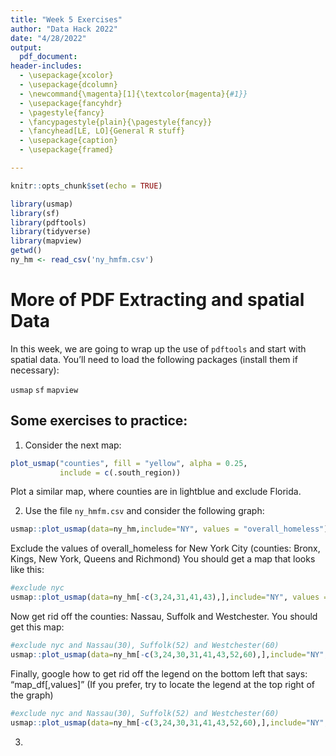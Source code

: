 ```yaml
---
title: "Week 5 Exercises"
author: "Data Hack 2022"
date: "4/28/2022"
output: 
  pdf_document:
header-includes:
  - \usepackage{xcolor}
  - \usepackage{dcolumn}
  - \newcommand{\magenta}[1]{\textcolor{magenta}{#1}}
  - \usepackage{fancyhdr}
  - \pagestyle{fancy}
  - \fancypagestyle{plain}{\pagestyle{fancy}}
  - \fancyhead[LE, LO]{General R stuff}
  - \usepackage{caption}
  - \usepackage{framed}

---
```


```r
knitr::opts_chunk$set(echo = TRUE)
```


```r
library(usmap)
library(sf)
library(pdftools)
library(tidyverse)
library(mapview)
getwd()
ny_hm <- read_csv('ny_hmfm.csv')
```

# More of PDF Extracting and spatial Data

In this week, we are going to wrap up the use of `pdftools` and start with spatial data.
You'll need to load the following packages (install them if necessary):

`usmap` \hspace{.5cm} `sf` \hspace{.5cm} `mapview`


## Some exercises to practice:

1. Consider the next map:

```r
plot_usmap("counties", fill = "yellow", alpha = 0.25,
           include = c(.south_region))
```

Plot a similar map, where counties are in lightblue and exclude Florida.


2. Use the file `ny_hmfm.csv` and consider the following graph:

```r
usmap::plot_usmap(data=ny_hm,include="NY", values = "overall_homeless")
```

Exclude the values of overall_homeless for New York City (counties: Bronx, Kings, New York, Queens and Richmond)
You should get a map that looks like this:

```r
#exclude nyc
usmap::plot_usmap(data=ny_hm[-c(3,24,31,41,43),],include="NY", values = "overall_homeless")
```

Now get rid off the counties: Nassau, Suffolk and Westchester. You should get this map:

```r
#exclude nyc and Nassau(30), Suffolk(52) and Westchester(60)
usmap::plot_usmap(data=ny_hm[-c(3,24,30,31,41,43,52,60),],include="NY", values = "overall_homeless")

```

Finally, google how to get rid off the legend on the bottom left that says: "map_df[,values]"
(If you prefer, try to locate the legend at the top right of the graph)

```r
#exclude nyc and Nassau(30), Suffolk(52) and Westchester(60)
usmap::plot_usmap(data=ny_hm[-c(3,24,30,31,41,43,52,60),],include="NY", values = "overall_homeless") + theme(legend.position='none') 
```

\newpage

3. 
 






